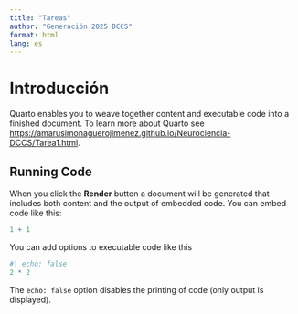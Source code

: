 ```yaml
---
title: "Tareas"
author: "Generación 2025 DCCS"
format: html
lang: es
---
```


# Introducción

Quarto enables you to weave together content and executable code into a finished document. To learn more about Quarto see <https://amarusimonaguerojimenez.github.io/Neurociencia-DCCS/Tarea1.html>.

## Running Code

When you click the **Render** button a document will be generated that includes both content and the output of embedded code. You can embed code like this:

```r
1 + 1
```

You can add options to executable code like this

```r
#| echo: false
2 * 2
```

The `echo: false` option disables the printing of code (only output is displayed).
